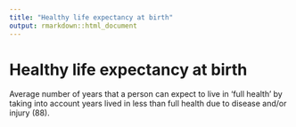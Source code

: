 ```yaml
---
title: "Healthy life expectancy at birth"
output: rmarkdown::html_document
---
```


# Healthy life expectancy at birth

Average number of years that a person can  expect to live in ‘full  health’ by taking into  account years lived in less than full health  due to disease  and/or injury (88).
